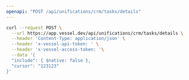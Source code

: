 ```yaml
---
openapi: "POST /api/unifications/crm/tasks/details"
---
```


<RequestExample>

```bash Request
curl --request POST \
  --url https://app.vessel.dev/api/unifications/crm/tasks/details \
  --header 'Content-Type: application/json' \
  --header 'x-vessel-api-token: ' \
  --header 'x-vessel-access-token: '\
  --data '{
  "include": { $native: false },
  "cursor": "123123"
}'
```

</RequestExample>
